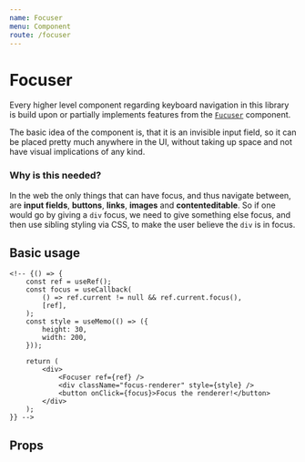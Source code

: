 ```yaml
---
name: Focuser
menu: Component
route: /focuser
---
```


# Focuser


Every higher level component regarding keyboard navigation in this library
is build upon or partially implements features from the [`Fucuser`](/focuser) component.

The basic idea of the component is, that it is an invisible input field,
so it can be placed pretty much anywhere in the UI, without taking up space
and not have visual implications of any kind.

### Why is this needed?

In the web the only things that can have focus, and thus navigate between, are
**input fields**, **buttons**, **links**, **images** and **contenteditable**. So if one would go by
giving a `div` focus, we need to give something else focus, and then use sibling styling via CSS,
to make the user believe the `div` is in focus.

## Basic usage

    <!-- {() => {
        const ref = useRef();
        const focus = useCallback(
            () => ref.current != null && ref.current.focus(),
            [ref],
        );
        const style = useMemo(() => ({
            height: 30,
            width: 200,
        }));

        return (
            <div>
                <Focuser ref={ref} />
                <div className="focus-renderer" style={style} />
                <button onClick={focus}>Focus the renderer!</button>
            </div>
        );
    }} -->

<Playground>
    <div />
</Playground>

## Props

<Props of={Focuser} />
